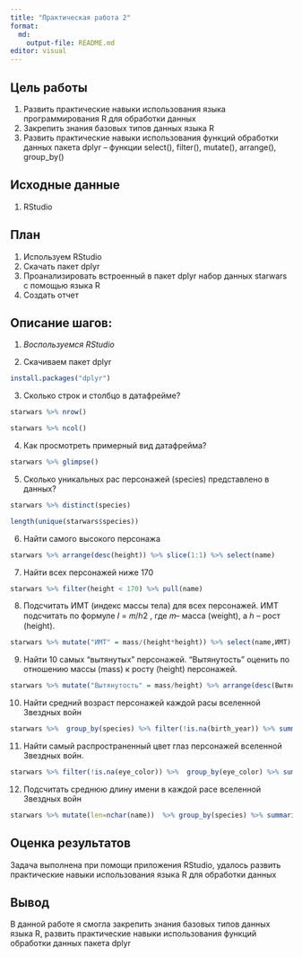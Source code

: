 ```yaml
---
title: "Практическая работа 2"
format:
  md:
    output-file: README.md
editor: visual
---
```


## Цель работы

1.  Развить практические навыки использования языка программирования R для обработки данных
2.  Закрепить знания базовых типов данных языка R
3.  Развить практические навыки использования функций обработки данных пакета dplyr -- функции select(), filter(), mutate(), arrange(), group_by()

## Исходные данные

1.  RStudio

## План

1.  Используем RStudio
2.  Скачать пакет dplyr
3.  Проанализировать встроенный в пакет dplyr набор данных starwars с помощью языка R
4.  Создать отчет

## Описание шагов:

1.  *Воспользуемся RStudio*

2.  Скачиваем пакет dplyr

```r
install.packages("dplyr")
```

3.  Сколько строк и столбцо в датафрейме?

```r
starwars %>% nrow()
```

```r
starwars %>% ncol()
```

4.  Как просмотреть примерный вид датафрейма?

```r
starwars %>% glimpse()
```

5.  Сколько уникальных рас персонажей (species) представлено в данных?

```r
starwars %>% distinct(species)
```

```r
length(unique(starwars$species))
```

6.  Найти самого высокого персонажа

```r
starwars %>% arrange(desc(height)) %>% slice(1:1) %>% select(name)
```

7.  Найти всех персонажей ниже 170

```r
starwars %>% filter(height < 170) %>% pull(name)
```

8.  Подсчитать ИМТ (индекс массы тела) для всех персонажей. ИМТ подсчитать по формуле 𝐼 = 𝑚/ℎ2 , где 𝑚-- масса (weight), а ℎ -- рост (height).

```r
starwars %>% mutate("ИМТ" = mass/(height*height)) %>% select(name,ИМТ)
```

9.  Найти 10 самых "вытянутых" персонажей. "Вытянутость" оценить по отношению массы (mass) к росту (height) персонажей.

```r
starwars %>% mutate("Вытянутость" = mass/height) %>% arrange(desc(Вытянутость)) %>% slice(1:10) %>% select(name,Вытянутость)
```

10. Найти средний возраст персонажей каждой расы вселенной Звездных войн

```r
starwars %>%  group_by(species) %>% filter(!is.na(birth_year)) %>% summarise('Среднее' = mean(birth_year)) %>% select(species, Среднее) 
```

11. Найти самый распространенный цвет глаз персонажей вселенной Звездных войн.

```r
starwars %>% filter(!is.na(eye_color)) %>%  group_by(eye_color) %>% summarise('Колличество'= n()) %>% arrange(desc(Колличество)) %>% select(eye_color, Колличество) %>% slice(1)
```

12. Подсчитать среднюю длину имени в каждой расе вселенной Звездных войн

```r
starwars %>% mutate(len=nchar(name))  %>% group_by(species) %>% summarise('mean' = mean(len)) %>% select(species,mean)
```

## Оценка результатов

Задача выполнена при помощи приложения RStudio, удалось развить практические навыки использования языка R для обработки данных

## Вывод

В данной работе я смогла закрепить знания базовых типов данных языка R, развить практические навыки использования функций обработки данных пакета dplyr
